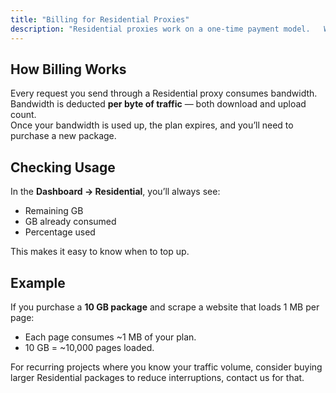 ```yaml
---
title: "Billing for Residential Proxies"
description: "Residential proxies work on a one-time payment model.   When you purchase a package, you receive a set amount of bandwidth (measured in gigabytes).  "
---
```


## How Billing Works

Every request you send through a Residential proxy consumes bandwidth.  Bandwidth is deducted **per byte of traffic** — both download and upload count.  \
Once your bandwidth is used up, the plan expires, and you’ll need to purchase a new package.

## Checking Usage

In the **Dashboard → Residential**, you’ll always see:

- Remaining GB
- GB already consumed
- Percentage used

This makes it easy to know when to top up.

## Example

If you purchase a **10 GB package** and scrape a website that loads 1 MB per page:

- Each page consumes ~1 MB of your plan.
- 10 GB = ~10,000 pages loaded.

<Tip>
  For recurring projects where you know your traffic volume, consider buying larger Residential packages to reduce interruptions, contact us for that.
</Tip>